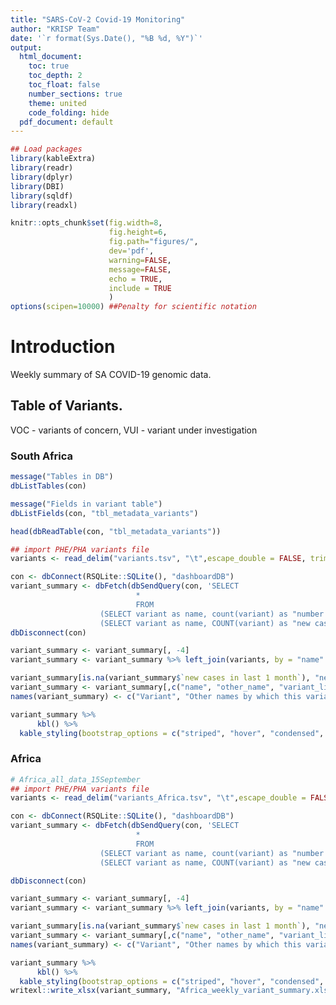 ```yaml
---
title: "SARS-CoV-2 Covid-19 Monitoring"
author: "KRISP Team"
date: '`r format(Sys.Date(), "%B %d, %Y")`'
output:
  html_document:
    toc: true
    toc_depth: 2
    toc_float: false
    number_sections: true
    theme: united
    code_folding: hide
  pdf_document: default
---
```


```r
## Load packages
library(kableExtra)
library(readr)
library(dplyr)
library(DBI)
library(sqldf)
library(readxl)

knitr::opts_chunk$set(fig.width=8,
                      fig.height=6,
                      fig.path="figures/",
                      dev='pdf',
                      warning=FALSE,
                      message=FALSE,
                      echo = TRUE,
                      include = TRUE
                      )
options(scipen=10000) ##Penalty for scientific notation
```

# Introduction
Weekly summary of SA COVID-19 genomic data.

## Table of Variants.
VOC - variants of concern, VUI - variant under investigation


### South Africa

```r
message("Tables in DB")
dbListTables(con)

message("Fields in variant table")
dbListFields(con, "tbl_metadata_variants")

head(dbReadTable(con, "tbl_metadata_variants"))
```
```r
## import PHE/PHA variants file
variants <- read_delim("variants.tsv", "\t",escape_double = FALSE, trim_ws = TRUE)

con <- dbConnect(RSQLite::SQLite(), "dashboardDB")
variant_summary <- dbFetch(dbSendQuery(con, 'SELECT 
                            * 
                            FROM 
                    (SELECT variant as name, count(variant) as "number of cases", min(date) as "first case" FROM tbl_metadata_variants GROUP BY name) as a  LEFT JOIN 
                    (SELECT variant as name, COUNT(variant) as "new cases in last 1 month" FROM tbl_metadata_variants  WHERE date_submitted >= week GROUP BY name) as b ON a.name = b.name'))
dbDisconnect(con)

variant_summary <- variant_summary[, -4] 
variant_summary <- variant_summary %>% left_join(variants, by = "name" )

variant_summary[is.na(variant_summary$`new cases in last 1 month`), "new cases in last 1 month"] <- 0
variant_summary <- variant_summary[,c("name", "other_name", "variant_lineages" ,"first case", "number of cases", "new cases in last 1 month")]
names(variant_summary) <- c("Variant", "Other names by which this variant may be known", "Lineage/sub-lineages" ,"Date of first case", "Total confirmed (sequences at GISAID)", "New cases in last 1 month")

variant_summary %>% 
      kbl() %>%
  kable_styling(bootstrap_options = c("striped", "hover", "condensed", "responsive"), full_width = TRUE)
```


### Africa

```r
# Africa_all_data_15September
## import PHE/PHA variants file
variants <- read_delim("variants_Africa.tsv", "\t",escape_double = FALSE, trim_ws = TRUE)

con <- dbConnect(RSQLite::SQLite(), "dashboardDB")
variant_summary <- dbFetch(dbSendQuery(con, 'SELECT 
                            * 
                            FROM 
                    (SELECT variant as name, count(variant) as "number of cases", min(date) as "first case" FROM tbl_metadata_Africa GROUP BY name) as a  LEFT JOIN 
                    (SELECT variant as name, COUNT(variant) as "new cases in last 1 month" FROM tbl_metadata_Africa  WHERE date_submitted >= week GROUP BY name) as b ON a.name = b.name'))

dbDisconnect(con)

variant_summary <- variant_summary[, -4] 
variant_summary <- variant_summary %>% left_join(variants, by = "name" )

variant_summary[is.na(variant_summary$`new cases in last 1 month`), "new cases in last 1 month"] <- 0
variant_summary <- variant_summary[,c("name", "other_name", "variant_lineages" ,"first case", "number of cases", "new cases in last 1 month")]
names(variant_summary) <- c("Variant", "Other names by which this variant may be known", "Lineage/sub-lineages" ,"Date of first case", "Total confirmed (sequences at GISAID)", "New cases in last 7 days")

variant_summary %>% 
      kbl() %>%
  kable_styling(bootstrap_options = c("striped", "hover", "condensed", "responsive"), full_width = TRUE)
writexl::write_xlsx(variant_summary, "Africa_weekly_variant_summary.xlsx")

```

